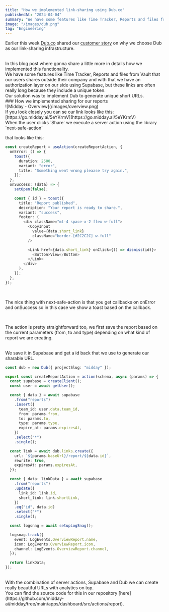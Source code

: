 ```yaml
---
title: "How we implemented link-sharing using Dub.co"
publishedAt: "2024-04-04"
summary: "We have some features like Time Tracker, Reports and files from Vault that our users shares outside their company and with that we have an authorization layer on our side using Supabase, but these links are often really long because they include a unique token."
image: "/images/dub.png"
tag: "Engineering"
---
```


Earlier this week [Dub.co](http://Dub.co) shared our [customer story](https://dub.co/customers/midday) on why we choose Dub as our link-sharing infrastructure.

<br />
In this blog post where gonna share a little more in details how we implemented
this functionality.

<br />
We have some features like Time Tracker, Reports and files from Vault that our
users shares outside their company and with that we have an authorization layer
on our side using Supabase, but these links are often really long because they
include a unique token.
<br />
Our solution was to implement Dub to generate unique short URLs.

<br />
### How we implemented sharing for our reports

<br />
![Midday - Overview](/images/overview.png)

<br />
If you look closely you can se our link looks like this:
[https://go.midday.ai/5eYKrmV](https://go.midday.ai/5eYKrmV)

<br />
When the user clicks `Share` we execute a server action using the library
`next-safe-action`

that looks like this:

```typescript
const createReport = useAction(createReportAction, {
  onError: () => {
    toast({
      duration: 2500,
      variant: "error",
      title: "Something went wrong pleaase try again.",
    });
  },
  onSuccess: (data) => {
    setOpen(false);

    const { id } = toast({
      title: "Report published",
      description: "Your report is ready to share.",
      variant: "success",
      footer: (
        <div className="mt-4 space-x-2 flex w-full">
          <CopyInput
            value={data.short_link}
            className="border-[#2C2C2C] w-full"
          />

          <Link href={data.short_link} onClick={() => dismiss(id)}>
            <Button>View</Button>
          </Link>
        </div>
      ),
    });
  },
});
```

<br />

The nice thing with next-safe-action is that you get callbacks on onError and onSuccess so in this case we show a toast based on the callback.

<br />

The action is pretty straightforward too, we first save the report based on the current parameters (from, to and type) depending on what kind of report we are creating.

<br />
We save it in Supabase and get a id back that we use to generate our sharable
URL.

```typescript
const dub = new Dub({ projectSlug: "midday" });

export const createReportAction = action(schema, async (params) => {
  const supabase = createClient();
  const user = await getUser();

  const { data } = await supabase
    .from("reports")
    .insert({
      team_id: user.data.team_id,
      from: params.from,
      to: params.to,
      type: params.type,
      expire_at: params.expiresAt,
    })
    .select("*")
    .single();

  const link = await dub.links.create({
    url: `${params.baseUrl}/report/${data.id}`,
    rewrite: true,
    expiresAt: params.expiresAt,
  });

  const { data: linkData } = await supabase
    .from("reports")
    .update({
      link_id: link.id,
      short_link: link.shortLink,
    })
    .eq("id", data.id)
    .select("*")
    .single();

  const logsnag = await setupLogSnag();

  logsnag.track({
    event: LogEvents.OverviewReport.name,
    icon: LogEvents.OverviewReport.icon,
    channel: LogEvents.OverviewReport.channel,
  });

  return linkData;
});
```

<br />
With the combination of server actions, Supabase and Dub we can create really
beautiful URLs with analytics on top.

<br />
You can find the source code for this in our repository
[here](https://github.com/midday-ai/midday/tree/main/apps/dashboard/src/actions/report).
